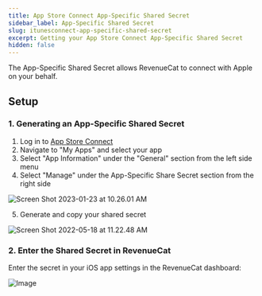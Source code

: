 ```yaml
---
title: App Store Connect App-Specific Shared Secret
sidebar_label: App-Specific Shared Secret
slug: itunesconnect-app-specific-shared-secret
excerpt: Getting your App Store Connect App-Specific Shared Secret
hidden: false
---
```

The App-Specific Shared Secret allows RevenueCat to connect with Apple on your behalf. 

## Setup

### 1. Generating an App-Specific Shared Secret

1. Log in to [App Store Connect](https://appstoreconnect.apple.com/)
2. Navigate to "My Apps" and select your app
3. Select "App Information" under the "General" section from the left side menu
4. Select "Manage" under the App-Specific Share Secret section from the right side

![Screen Shot 2023-01-23 at 10.26.01 AM](/images/7284d68-Screen_Shot_2023-01-23_at_10.26.01_AM_7fa227ad327f91e15bac7dc6665f23cc.png)



5. Generate and copy your shared secret

![Screen Shot 2022-05-18 at 11.22.48 AM](/images/9288694-Screen_Shot_2022-05-18_at_11.22.48_AM_d47214d5212eefa77a1c775d456144f5.png)



### 2. Enter the Shared Secret in RevenueCat

Enter the secret in your iOS app settings in the RevenueCat dashboard:

![Image](/images/9b939ab-app.revenuecat.com_projects_85ff18c7_apps_app71b4cc0fea_3_ff96918aa98f410ffb18858ca77c537a.png)
